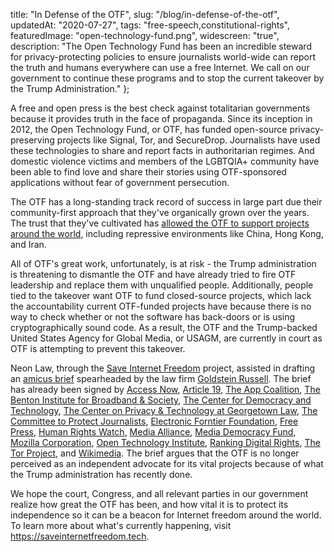   title: "In Defense of the OTF",
  slug: "/blog/in-defense-of-the-otf",
  updatedAt: "2020-07-27",
  tags: "free-speech,constitutional-rights",
  featuredImage: "open-technology-fund.png",
  widescreen: "true",
  description: "The Open Technology Fund has been an incredible steward for privacy-protecting policies to ensure journalists world-wide can report the truth and humans everywhere can use a free Internet. We call on our government to continue these programs and to stop the current takeover by the Trump Administration."
};

A free and open press is the best check against totalitarian governments
because it provides truth in the face of propaganda. Since its inception in
2012, the Open Technology Fund, or OTF, has funded open-source
privacy-preserving projects like Signal, Tor, and SecureDrop. Journalists
have used these technologies to share and report facts in authoritarian
regimes. And domestic violence victims and members of the LGBTQIA+ community
have been able to find love and share their stories using OTF-sponsored
applications without fear of government persecution.

The OTF has a long-standing track record of success in large part due their
community-first approach that they've organically grown over the years. The
trust that they've cultivated has [allowed the OTF to support projects around
the
world](https://www.opentech.fund/news/community-building-rapid-response/),
including repressive environments like China, Hong Kong, and Iran.

All of OTF's great work, unfortunately, is at risk - the Trump
administration is threatening to dismantle the OTF and have already tried to
fire OTF leadership and replace them with unqualified people. Additionally,
people tied to the takeover want OTF to fund closed-source projects, which lack
the accountability current OTF-funded projects have because there is no way
to check whether or not the software has back-doors or is using
cryptographically sound code. As a result, the OTF and the Trump-backed
United States Agency for Global Media, or USAGM, are currently in court as
OTF is attempting to prevent this takeover.

Neon Law, through the [Save Internet
Freedom](https://saveinternetfreedom.tech/) project, assisted in drafting an
[amicus brief](/pdfs/otf-v-pack-amicus-brief.pdf) spearheaded by the law firm
[Goldstein Russell](http://www.goldsteinrussell.com). The brief has already been signed by
[Access Now](https://www.accessnow.org/access-now-joins-amicus-brief-in-defense-of-otf/),
[Article 19](https://www.article19.org/),
[The App Coalition](https://appcoalition.org/),
[The Benton Institute for Broadband & Society](https://www.benton.org/),
[The Center for Democracy and Technology](https://cdt.org/),
[The Center on Privacy & Technology at Georgetown Law](https://www.law.georgetown.edu/privacy-technology-center/),
[The Committee to Protect Journalists](https://cpj.org/),
[Electronic Forntier Foundation](https://www.eff.org/press/releases/eff-court-trump-appointees-removal-open-technology-fund-leadership-unlawfu),
[Free Press](https://www.freepress.net/),
[Human Rights Watch](https://www.hrw.org/),
[Media Alliance](https://media-alliance.org/),
[Media Democracy Fund](https://mediademocracyfund.org/),
[Mozilla Corporation](https://www.mozilla.org/en-US/foundation/moco/),
[Open Technology Institute](https://www.newamerica.org/oti/),
[Ranking Digital Rights](https://rankingdigitalrights.org/),
[The Tor Project](https://www.torproject.org/), and
[Wikimedia](https://www.wikimedia.org/). The brief argues that the OTF is
no longer perceived as an independent advocate for its vital projects
because of what the Trump administration has recently done.

We hope the court, Congress, and all relevant parties in our government
realize how great the OTF has been, and how vital it is to protect its
independence so it can be a beacon for Internet freedom around the world. To
learn more about what's currently happening, visit
https://saveinternetfreedom.tech.
